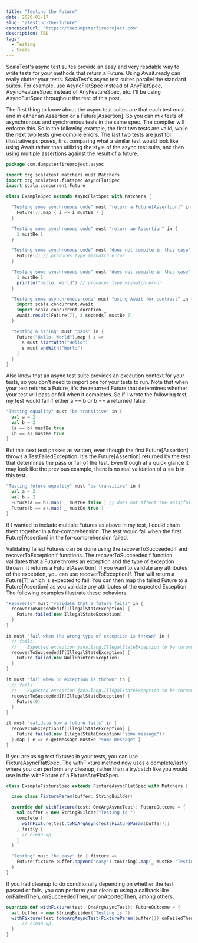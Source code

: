 ```yaml
---
title: "Testing the Future"
date: 2020-01-17
slug: "/testing-the-future"
canonicalUrl: "https://thedumpsterfireproject.com"
description: TBD
tags:
  - Testing
  - Scala
---
```

ScalaTest's async test suites provide an easy and very readable way to write tests for your methods that return a Future. Using
Await.ready can really clutter your tests. ScalaTest's async test suites parallel the standard suites. For example, use
AsyncFlatSpec instead of AnyFlatSpec, AsyncFeatureSpec instead of AnyFeatureSpec, etc. I'll be using AsyncFlatSpec throughout
the rest of this post.

The first thing to know about the async test suites are that each test must end in either an Assertion or a Future[Assertion].
So you can mix tests of asynchronous and synchronous tests in the same spec. The compiler will enforce this. So in the following
example, the first two tests are valid, while the next two tests give compile errors. The last two tests are just for
illustrative purposes, first comparing what a similar test would look like using Await rather than utilizing the style of the
async test suits, and then using multiple assertions against the result of a future.

```scala
package com.dumpsterfireproject.async

import org.scalatest.matchers.must.Matchers
import org.scalatest.flatspec.AsyncFlatSpec
import scala.concurrent.Future

class ExampleSpec extends AsyncFlatSpec with Matchers {

  "Testing some synchronous code" must "return a Future[Assertion]" in {
    Future(7).map { i => i mustBe 7 }
  }

  "Testing some synchronous code" must "return an Assertion" in {
    1 mustBe 1
  }

  "Testing some synchronous code" must "does not compile in this case" in {
    Future(7) // produces type mismatch error
  }

  "Testing some synchronous code" must "does not compile in this case" in {
    1 mustBe 1
    println("hello, world") // produces type mismatch error
  }

  "Testing some asynchronous code" must "using Await for contrast" in {
    import scala.concurrent.Await
    import scala.concurrent.duration._
    Await.result(Future(7), 3.seconds) mustBe 7
  }

  "testing a string" must "pass" in {
    Future("Hello, World").map { s =>
      s must startWith("Hello")
      s must endWith("World")
    }
  }
}
```

Also know that an async test suite provides an execution context for your tests, so you don't need to import one for your tests
to run. Note that when your test returns a Future, it's the returned Future that determines whether your test will pass or fail
when it completes. So if I wrote the following test, my test would fail if either a == b or b == a returned false.

```scala
"Testing equality" must "be transitive" in {
  val a = 2
  val b = 2
  (a == b) mustBe true
  (b == a) mustBe true
}
```

But this next test passes as written, even though the first Future[Assertion] throws a TestFailedException. It's the
Future[Assertion] returned by the test that determines the pass or fail of the test. Even though at a quick glance it may
look like the previous example, there is no real validation of a == b in this test.

```scala
"Testing future equality" must "be transitive" in {
  val a = 2
  val b = 2
  Future(a == b).map( _ mustBe false ) // does not affect the pass/fail of the test
  Future(b == a).map( _ mustBe true )
}
```

If I wanted to include multiple Futures as above in my test, I could chain them together in a for-comprehension. The test
would fail when the first Future[Assertion] in the for-comprehension failed.

Validating failed Futures can be done using the recoverToSucceededIf and recoverToExceptionIf functions. The
recoverToSucceededIf function validates that a Future throws an exception and the type of exception thrown. It returns a
Future[Assertion]. If you want to validate any attributes of the exception, you can use recoverToExceptionIf. That will
return a Future[T] which is expected to fail. You can then map the failed Future to a Future[Assertion] as you validate any
attributes of the expected Exception. The following examples illustrate these behaviors.

```scala
"RecoverTo" must "validate that a future fails" in {
  recoverToSucceededIf[IllegalStateException] {
    Future.failed(new IllegalStateException)
  }
}

it must "fail when the wrong type of exception is thrown" in {
  // fails:
  //    Expected exception java.lang.IllegalStateException to be thrown, but java.lang.NullPointerException was thrown
  recoverToSucceededIf[IllegalStateException] {
    Future.failed(new NullPointerException)
  }
}

it must "fail when no exception is thrown" in {
  // fails:
  //    Expected exception java.lang.IllegalStateException to be thrown, but no exception was thrown
  recoverToSucceededIf[IllegalStateException] {
    Future(0)
  }
}

it must "validate how a future fails" in {
  recoverToExceptionIf[IllegalStateException] {
    Future.failed(new IllegalStateException("some message"))
  }.map { e => e.getMessage mustBe "some message" }
}
```

If you are using test fixtures in your tests, you can use FixtureAsyncFlatSpec. The withFixture method now uses a
complete/lastly where you can perform any cleanup, rather than a try/catch like you would use in the withFixture of a
FixtureAnyFlatSpec.

```scala
class ExampleFixtureSpec extends FixtureAsyncFlatSpec with Matchers {

  case class FixtureParam(buffer: StringBuilder)

  override def withFixture(test: OneArgAsyncTest): FutureOutcome = {
    val buffer = new StringBuilder("Testing is ")
    complete {
      withFixture(test.toNoArgAsyncTest(FixtureParam(buffer)))
    } lastly {
      // clean up
    }
  }

  "Testing" must "be easy" in { fixture =>
    Future(fixture.buffer.append("easy").toString).map(_ mustBe "Testing is easy")
  }
}
```

If you had cleanup to do conditionally depending on whether the test passed or fails, you can perform your cleanup using a
callback like onFailedThen, onSucceededThen, or onAbortedThen, among others.

```scala
override def withFixture(test: OneArgAsyncTest): FutureOutcome = {
  val buffer = new StringBuilder("Testing is ")
  withFixture(test.toNoArgAsyncTest(FixtureParam(buffer))) onFailedThen { t =>
      // clean up 
  }
}
```
